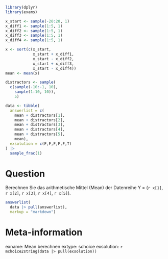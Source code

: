 ```r
library(dplyr)
library(exams)

x_start <- sample(-20:20, 1)
x_diff1 <- sample(1:5, 1)
x_diff2 <- sample(1:5, 1)
x_diff3 <- sample(1:5, 1)
x_diff4 <- sample(1:5, 1)

x <- sort(c(x_start,
            x_start + x_diff1,
            x_start - x_diff2,
            x_start + x_diff3,
            x_start - x_diff4))
mean <- mean(x)

distractors <- sample(
  c(sample(-10:-1, 10),
    sample(1:10, 10)),
    5)

data <- tibble(
  answerlist = c(
    mean + distractors[1],
    mean + distractors[2],
    mean + distractors[3],
    mean + distractors[4],
    mean + distractors[5],
    mean),
  exsolution = c(F,F,F,F,F,T)
) |> 
  sample_frac(1)
```    

Question
========
Berechnen Sie das arithmetische Mittel (Mean) der Datenreihe Y = (`r x[1]`, `r x[2]`, `r x[3]`, `r x[4]`, `r x[5]`).  




```r
answerlist(
  data |> pull(answerlist),
  markup = "markdown")
```




Meta-information
================
exname: Mean berechnen
extype: schoice
exsolution: `r mchoice2string(data |> pull(exsolution))`